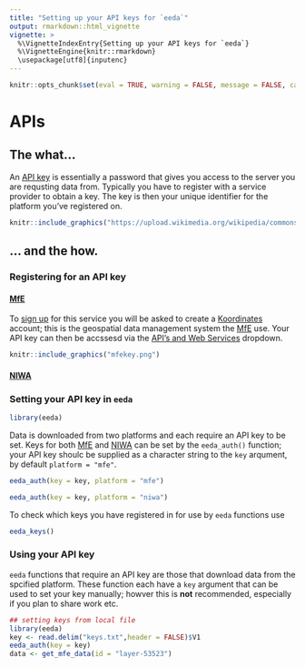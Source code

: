 ```yaml
---
title: "Setting up your API keys for `eeda`"
output: rmarkdown::html_vignette
vignette: >
  %\VignetteIndexEntry{Setting up your API keys for `eeda`}
  %\VignetteEngine{knitr::rmarkdown}
  \usepackage[utf8]{inputenc}
---
```



```r
knitr::opts_chunk$set(eval = TRUE, warning = FALSE, message = FALSE, cache = TRUE)
```

# APIs

## The what...

An [API key](https://en.wikipedia.org/wiki/Application_programming_interface_key) is essentially a password that gives you access to the server you are requsting data from. Typically you have to register with a service provider to obtain a key. The key is then your unique identifier for the platform you've registered on.

```r
knitr::include_graphics("https://upload.wikimedia.org/wikipedia/commons/5/59/The_sleeping_beauty_picture_book_-_containing_The_sleeping_beauty%2C_Bluebeard%2C_The_baby%27s_own_alphabet_%281911%29_%2814593023788%29.jpg")
```

## ... and the how.

### Registering for an API key 

#### [MfE](https://data.mfe.govt.nz/)

To [sign up](https://data.mfe.govt.nz/) for this service you will be asked to create a [Koordinates](https://koordinates.com/about/) account; this is the geospatial data management system the [MfE](https://data.mfe.govt.nz/) use. Your API key can then be accssesd via the [API's and Web Services](https://data.mfe.govt.nz/my/api/) dropdown.

```r
knitr::include_graphics("mfekey.png")
```

#### [NIWA](https://niwa.co.nz/)


### Setting your API key in `eeda`

```r
library(eeda)
```


Data is downloaded from two platforms and each require an API key to be set. Keys for both [MfE](https://data.mfe.govt.nz/) and [NIWA](https://niwa.co.nz/) can be set by the `eeda_auth()` function; your API key shoulc be supplied as a character string to the  `key` arqument, by default `platform = "mfe"`.


```r
eeda_auth(key = key, platform = "mfe")
```

```r
eeda_auth(key = key, platform = "niwa")
```

To check which keys you have registered in for use by `eeda` functions use

```r
eeda_keys()
```

### Using your API key

`eeda` functions that require an API key are those that download data from the spcified platform. These function each have a `key` argument that can be used to set your key manually; howver this is **not** recommended, especially if you plan to share work etc.

```r
## setting keys from local file
library(eeda)
key <- read.delim("keys.txt",header = FALSE)$V1
eeda_auth(key = key)
data <- get_mfe_data(id = "layer-53523")
```

